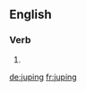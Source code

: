 ==English==

===Verb===
{{head|en|present participle}}

# {{present participle of|jupe|lang=en|nocat=1}}

[[de:juping]]
[[fr:juping]]